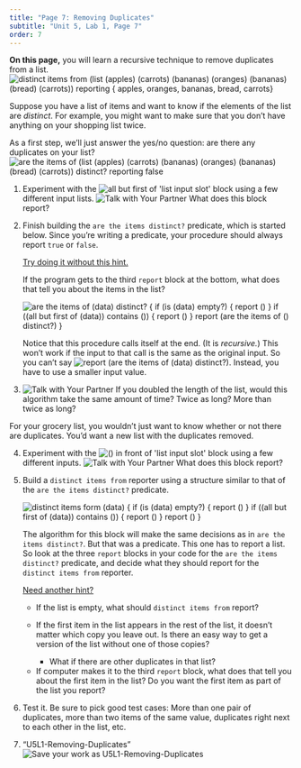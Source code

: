 ```yaml
---
title: "Page 7: Removing Duplicates"
subtitle: "Unit 5, Lab 1, Page 7"
order: 7
---
```


::: learn
<p><strong>On this page,</strong> you will learn a recursive technique
to remove duplicates from a list.<br />
<img src="/img/5-algorithms/distinct-reporter-reporting.png" title="distinct items from (list (apples) (carrots) (bananas) (oranges) (bananas) (bread) (carrots)) repoting { apples, oranges, bananas, bread, carrots}" alt="distinct items from (list (apples) (carrots) (bananas) (oranges) (bananas) (bread) (carrots)) reporting { apples, oranges, bananas, bread, carrots}" class="ms-4"/></p>
:::

<p>Suppose you have a list of items and want to know if the elements of
the list are <em>distinct</em>. For example, you might want to make sure
that you don't have anything on your shopping list twice.</p>

<p>As a first step, we'll just answer the yes/no question: are there any
duplicates on your list?<br />
<img src="/img/5-algorithms/distinct-predicate-reporting.png" title="are the items of (list (apples) (carrots) (bananas) (oranges) (bananas) (bread) (carrots)) distinct? reporting false" alt="are the items of (list (apples) (carrots) (bananas) (oranges) (bananas) (bread) (carrots)) distinct? reporting false" class="ms-4"/></p>

::: {#first .forYouToDo}
<ol>

<li>Experiment with the
<img src="/img/blocks/all-but-first.png" title="all but first of &apos;list input slot&apos;" alt="all but first of &apos;list input slot&apos;" class="inline py-0"/>
block using a few different input lists.
<img src="/img/icons/talk-with-your-partner-mini.png" title="Talk with Your Partner" alt="Talk with Your Partner" class="inline"/>
What does this block report?</li>

<li>

Finish building the `are the items distinct?` predicate,
which is started below. Since you're writing a predicate, your procedure
should always report `true` or `false`.<br />

::: sidenote
<a href="#hint-predicate" data-bs-toggle="collapse" title="Try doing it without this hint about the 'are the items distinct?' predicate">Try
doing it without this hint.</a>

::: {#hint-predicate .collapse}
If the program gets to the third `report` block at the
bottom, what does that tell you about the items in the list?
:::
:::

<img src="/img/5-algorithms/distinct-predicate-starter.png" title="are the items of (data) distinct?
{
if (is (data) empty?)
{
report ()
}
if ((all but first of (data)) contains ())
{
report ()
}
report (are the items of () distinct?)
}" alt="are the items of (data) distinct?
{
if (is (data) empty?)
{
report ()
}
if ((all but first of (data)) contains ())
{
report ()
}
report (are the items of () distinct?)
}" class="ms-4"/>\

::: endnote
Notice that this procedure calls itself at the end. (It is
<em>recursive.</em>) This won't work if the input to that call is the
same as the original input. So you can't say
<img src="/img/5-algorithms/report-are-items-of-data-distinct.png" title="report (are the items of (data) distinct?)" alt="report (are the items of (data) distinct?)" class="inline"/>.
Instead, you have to use a smaller input value.
:::

</li>

<li><img src="/img/icons/talk-with-your-partner.png" title="Talk with Your Partner" alt="Talk with Your Partner" class="inline"/>
If you doubled the length of the list, would this algorithm take the
same amount of time? Twice as long? More than twice as long?</li>

</ol>
:::

<p>For your grocery list, you wouldn't just want to know whether or not
there are duplicates. You'd want a new list with the duplicates
removed.</p>

::: forYouToDo
<ol start="4">

<li>Experiment with the
<img src="/img/blocks/in-front-of-full-size.png" title="() in front of &apos;list input slot&apos;" alt="() in front of &apos;list input slot&apos;" class="inline py-0"/>
block using a few different inputs.
<img src="/img/icons/talk-with-your-partner-mini.png" title="Talk with Your Partner" alt="Talk with Your Partner" class="inline"/>
What does this block report?</li>

<li>

Build a `distinct items from` reporter using a structure
similar to that of the `are the items distinct?` predicate.

::: endnote
<img src="/img/5-algorithms/distinct-reporter-starter.png" title="distinct items form (data)
{
if (is (data) empty?)
{
report ()
}
if ((all but first of (data)) contains ())
{
report ()
}
report ()
}" alt="distinct items form (data)
{
if (is (data) empty?)
{
report ()
}
if ((all but first of (data)) contains ())
{
report ()
}
report ()
}" class="float-end"/>

<p>The algorithm for this block will make the same decisions as in
`are the items distinct?`. But that was a predicate. This one
has to report a list. So look at the three `report` blocks in
your code for the `are the items distinct?` predicate, and
decide what they should report for the `distinct items from`
reporter.</p>

<p>

<a href="#hint-reporter" data-bs-toggle="collapse" title="Need another hint about the `distinct items from` reporter?">Need
another hint?</a>

::: {#hint-reporter .collapse}
<ul>

<li>If the list is empty, what should `distinct items from`
report?</li>

<li>

If the first item in the list appears in the rest of the list, it
doesn't matter which copy you leave out. Is there an easy way to get a
version of the list without one of those copies?

<ul>

<li>What if there are other duplicates in that list?</li>

</ul>

</li>

<li>If computer makes it to the third `report` block, what
does that tell you about the first item in the list? Do you want the
first item as part of the list you report?</li>

</ul>
:::

</p>

<p style="clear: both; height: 0px;">

</p>
:::

</li>

<li>Test it. Be sure to pick good test cases: More than one pair of
duplicates, more than two items of the same value, duplicates right next
to each other in the list, etc.</li>

<li>

::: saveAs
["U5L1-Removing-Duplicates"]{.text}<img src="/img/icons/save-this-as.png" title="Save your work as U5L1-Removing-Duplicates" alt="Save your work as U5L1-Removing-Duplicates"/>
:::

</li>

</ol>
:::
